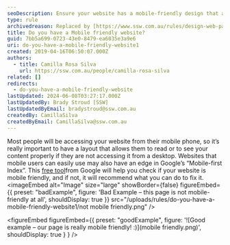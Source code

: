 ```yaml
---
seoDescription: Ensure your website has a mobile-friendly design that adapts to various devices, enhancing user experience and improving search engine rankings.
type: rule
archivedreason: Replaced by [https://www.ssw.com.au/rules/design-web-pages-to-work-on-mobile-and-tablets-screens-aka-responsive-web-design](/rules/design-web-pages-to-work-on-mobile-and-tablets-screens-aka-responsive-web-design)
title: Do you have a Mobile friendly website?
guid: 7bb5a699-0723-43e0-8479-ea6035e3a9e6
uri: do-you-have-a-mobile-friendly-website1
created: 2019-04-16T06:50:07.000Z
authors:
  - title: Camilla Rosa Silva
    url: https://ssw.com.au/people/camilla-rosa-silva
related: []
redirects:
  - do-you-have-a-mobile-friendly-website
lastUpdated: 2024-06-08T03:27:17.000Z
lastUpdatedBy: Brady Stroud [SSW]
lastUpdatedByEmail: bradystroud@ssw.com.au
createdBy: CamillaSilva
createdByEmail: CamillaSilva@ssw.com.au
---
```


Most people will be accessing your website from their mobile phone, so it’s really important to have a layout that allows them to read or to see your content properly if they are not accessing it from a desktop. Websites that mobile users can easily use may also have an edge in Google’s “Mobile-first Index”. This [free tool](https://search.google.com/test/mobile-friendly)from Google will help you check if your website is mobile friendly, and if not, it will recommend what you can do to fix it.
<imageEmbed
  alt="Image"
  size="large"
  showBorder={false}
  figureEmbed={{
    preset: "badExample",
    figure: 'Bad Example – this page is not mobile-friendly at all',
    shouldDisplay: true
  }}
  src="/uploads/rules/do-you-have-a-mobile-friendly-website1/not mobile friendly.png"
/>

<figureEmbed figureEmbed={{
  preset: "goodExample",
  figure: '![Good example – our page is really mobile friendly! :)](mobile friendly.png)',
  shouldDisplay: true
} } />
